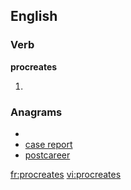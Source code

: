 
==English==

===Verb===
'''procreates'''

# {{third-person singular of|[[procreate]]}}

===Anagrams===
* {{alphagram|aceeoprrst}}
* [[case report#English|case report]]
* [[postcareer#English|postcareer]]

[[fr:procreates]]
[[vi:procreates]]